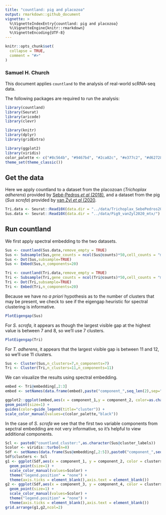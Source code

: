 ```yaml
---
title: "countland: pig and placozoa"
output: rmarkdown::github_document
vignette: >
  %\VignetteIndexEntry{countland: pig and placozoa}
  %\VignetteEngine{knitr::rmarkdown}
  %\VignetteEncoding{UTF-8}
---
```


```r
knitr::opts_chunk$set(
  collapse = TRUE,
  comment = "#>"
)
```

### Samuel H. Church

This document applies `countland` to the analysis of real-world scRNA-seq data.

The following packages are required to run the analysis:

```r
library(countland)
library(Seurat)
library(aricode)
library(clevr)

library(knitr)
library(dplyr)
library(gridExtra)

library(ggplot2)
library(viridis)
color_palette <- c("#8c564b", "#9467bd", "#2ca02c", "#e377c2", "#d62728", "#17becf", "#bcbd22", "#ff7f0e", "#7f7f7f", "#1f77b4")
theme_set(theme_classic())
```

## Get the data

Here we apply countland to a dataset from the placozoan (_Trichoplax adherens_) provided by [Sebé-Pedros _et al_ (2018)](https://doi.org/10.1038/s41559-018-0575-6), and a dataset from the pig (_Sus scrofa_) provided by [van Zyl _et al_ (2020](https://www.pnas.org/cgi/doi/10.1073/pnas.2001250117).

```r
Tri.data <- Seurat::Read10X(data.dir = "../data/Trichoplax_SebePedros2018/")
Sus.data <- Seurat::Read10X(data.dir = "../data/Pig9_vanZyl2020_mtx/")
```

## Run countland

We first apply spectral embedding to the two datasets.

```r
Sus <- countland(Sus.data,remove_empty = TRUE)
Sus <- Subsample(Sus,gene_counts = ncol(Sus@counts)*50,cell_counts = "min")
Sus <- Dot(Sus,subsample=TRUE)
Sus <- Embed(Sus,n_components=20)

Tri <- countland(Tri.data,remove_empty = TRUE)
Tri <- Subsample(Tri,gene_counts = ncol(Tri@counts)*50,cell_counts = "min")
Tri <- Dot(Tri,subsample=TRUE)
Tri <- Embed(Tri,n_components=20)
```
Because we have no _a priori_ hypothesis as to the number of clusters that may be present, we check to see if the eigengap heuristic for spectral clustering is informative.

```r
PlotEigengap(Sus)
```

For _S. scrofa_, it appears as though the largest visible gap at the highest value is between 7 and 8, so we'll use 7 clusters.

```r
PlotEigengap(Tri)
```

For _T. adherens_, it appears that the largest visible gap is between 11 and 12, so we'll use 11 clusters.


```r
Sus <- Cluster(Sus,n_clusters=7,n_components=7)
Tri <- Cluster(Tri,n_clusters=11,n_components=11)
```

We can visualize the results using spectral embedding.

```r
embed <- Tri@embedding[,2:3]
embed <- setNames(data.frame(embed),paste("component_",seq_len(2),sep=""))

ggplot2::ggplot(embed,aes(x = component_1,y = component_2, color=as.character(Tri@cluster_labels))) +
geom_point(size=1) +
guides(color=guide_legend(title="cluster")) +
scale_color_manual(values=c(color_palette,"black"))
```

In the case of _S. scrofa_ we see that the first two variable components from sepctral embedding are not very informative, so it's helpful to view additional components.

```r
Scl <- paste0("countland_cluster:",as.character(Sus@cluster_labels))
Scolor <- viridis::turbo(n=8)
Sdf <- setNames(data.frame(Sus@embedding[,2:5]),paste0("component_",seq_len(4)))
Sdf$clusters <- Scl
g1 <- ggplot(Sdf,aes(x = component_1, y = component_2, color = clusters)) + 
  geom_point(size=1) + 
  scale_color_manual(values=Scolor) +
  theme("legend.position" = "none") + 
  theme(axis.ticks = element_blank(),axis.text = element_blank())
g2 <- ggplot(Sdf,aes(x = component_3, y = component_4, color = clusters)) + 
  geom_point(size=1) + 
  scale_color_manual(values=Scolor) +
  theme("legend.position" = "none") + 
  theme(axis.ticks = element_blank(),axis.text = element_blank())
grid.arrange(g1,g2,ncol=2)
```

